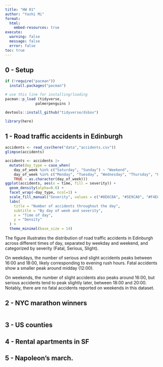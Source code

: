 ```yaml
---
title: "HW 01"
author: "Yashi Mi"
format: 
  html:
    embed-resources: true
execute: 
  warning: false
  message: false
  error: false
toc: true
---
```


## 0 - Setup

```r
if (!require("pacman")) 
  install.packages("pacman")

# use this line for installing/loading
pacman::p_load (tidyverse,
              palmerpenguins )

devtools::install_github("tidyverse/dsbox")

library(here)
```

## 1 - Road traffic accidents in Edinburgh

```r
accidents <- read_csv(here("data","accidents.csv"))
glimpse(accidents)
```

```r
accidents <- accidents |>
  mutate(day_type = case_when(
    day_of_week %in% c("Saturday", "Sunday") ~ "Weekend",
    day_of_week %in% c("Monday", "Tuesday", "Wednesday", "Thursday", "Friday") ~ "Weekday",
    TRUE ~ as.character(day_of_week)))
ggplot(accidents, aes(x = time, fill = severity)) +
  geom_density(alpha=0.6) +
  facet_wrap(~day_type, ncol=1) +
  scale_fill_manual("Severity", values = c("#8E6C8A", "#5E9CA0", "#F4E04D")) +
  labs(
    title = "Number of accidents throughout the day",
    subtitle = "By day of week and severity",
    x = "Time of day",
    y = "Density"
  ) +
  theme_minimal(base_size = 14)
```

::: callout-note
The figure illustrates the distribution of road traffic accidents in Edinburgh across different times of day, separated by weekday and weekend, and categorized by severity (Fatal, Serious, Slight).

On weekdays, the number of serious and slight accidents peaks between 16:00 and 18:00, likely corresponding to evening rush hours. Fatal accidents show a smaller peak around midday (12:00).

On weekends, the number of slight accidents also peaks around 16:00, but serious accidents tend to peak slightly later, between 18:00 and 20:00. Notably, there are no fatal accidents reported on weekends in this dataset.
:::

## 2 - NYC marathon winners

```r

```

## 3 - US counties

## 4 - Rental apartments in SF

## 5 - Napoleon’s march.
